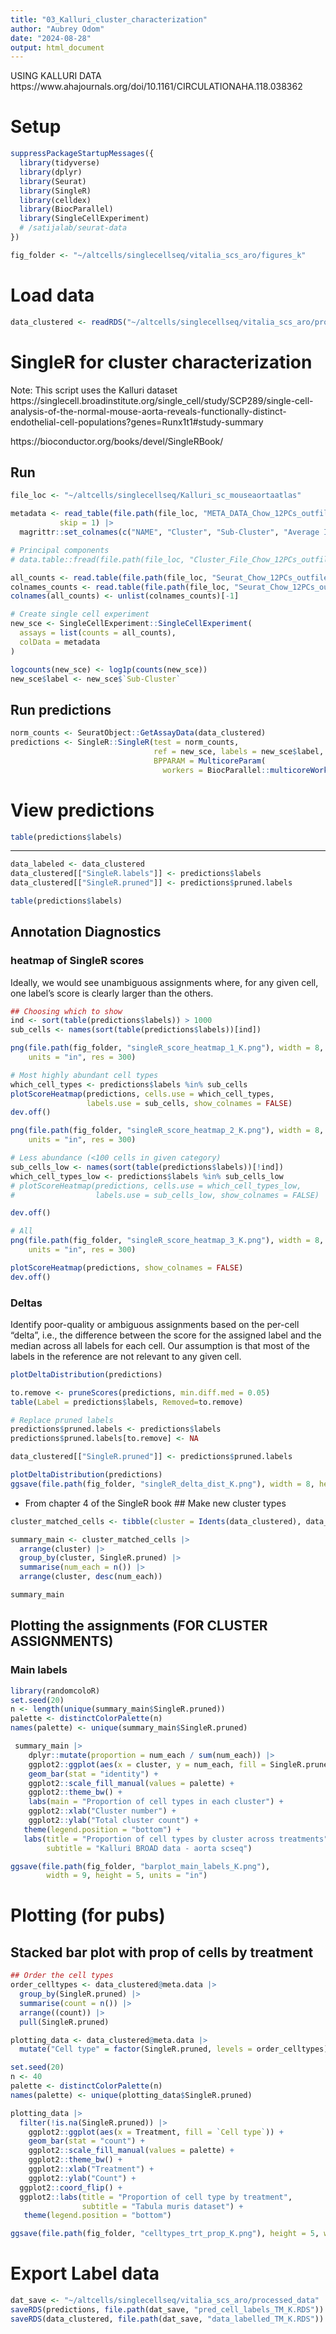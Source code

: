 ```yaml
---
title: "03_Kalluri_cluster_characterization"
author: "Aubrey Odom"
date: "2024-08-28"
output: html_document
---
```


USING KALLURI DATA
https://www.ahajournals.org/doi/10.1161/CIRCULATIONAHA.118.038362

# Setup
```R
suppressPackageStartupMessages({
  library(tidyverse)
  library(dplyr)
  library(Seurat)
  library(SingleR)
  library(celldex)
  library(BiocParallel)
  library(SingleCellExperiment)
  # /satijalab/seurat-data
})

fig_folder <- "~/altcells/singlecellseq/vitalia_scs_aro/figures_k"
```

# Load data
```R
data_clustered <- readRDS("~/altcells/singlecellseq/vitalia_scs_aro/processed_data/data_clustered.RDS")
```

# SingleR for cluster characterization

Note: This script uses the Kalluri dataset
https://singlecell.broadinstitute.org/single_cell/study/SCP289/single-cell-analysis-of-the-normal-mouse-aorta-reveals-functionally-distinct-endothelial-cell-populations?genes=Runx1t1#study-summary

https://bioconductor.org/books/devel/SingleRBook/

##  Run
```R
file_loc <- "~/altcells/singlecellseq/Kalluri_sc_mouseaortaatlas"

metadata <- read_table(file.path(file_loc, "META_DATA_Chow_12PCs_outfile.txt"),
           skip = 1) |>
  magrittr::set_colnames(c("NAME", "Cluster", "Sub-Cluster", "Average Intensity"))

# Principal components
# data.table::fread(file.path(file_loc, "Cluster_File_Chow_12PCs_outfile.gz"), skip = 1)

all_counts <- read.table(file.path(file_loc, "Seurat_Chow_12PCs_outfile.mtx"), skip = 1, row.names = 1)#, features = "genes.tsv", cells = "barcodes.tsv")
colnames_counts <- read.table(file.path(file_loc, "Seurat_Chow_12PCs_outfile.mtx"), nrows = 1)
colnames(all_counts) <- unlist(colnames_counts)[-1]

# Create single cell experiment
new_sce <- SingleCellExperiment::SingleCellExperiment(
  assays = list(counts = all_counts),
  colData = metadata
)

logcounts(new_sce) <- log1p(counts(new_sce))
new_sce$label <- new_sce$`Sub-Cluster`
```

## Run predictions
```R
norm_counts <- SeuratObject::GetAssayData(data_clustered)
predictions <- SingleR::SingleR(test = norm_counts,
                                ref = new_sce, labels = new_sce$label,
                                BPPARAM = MulticoreParam(
                                  workers = BiocParallel::multicoreWorkers()))
```

# View predictions
```R
table(predictions$labels)
```

----------------------------------------------------------

```R
data_labeled <- data_clustered
data_clustered[["SingleR.labels"]] <- predictions$labels
data_clustered[["SingleR.pruned"]] <- predictions$pruned.labels

table(predictions$labels)
```

## Annotation Diagnostics

### heatmap of SingleR scores
Ideally, we would see unambiguous assignments where, for any given cell, one label’s score is clearly larger than the others.
```R
## Choosing which to show
ind <- sort(table(predictions$labels)) > 1000
sub_cells <- names(sort(table(predictions$labels))[ind])

png(file.path(fig_folder, "singleR_score_heatmap_1_K.png"), width = 8, height = 5,
    units = "in", res = 300)

# Most highly abundant cell types
which_cell_types <- predictions$labels %in% sub_cells
plotScoreHeatmap(predictions, cells.use = which_cell_types,
                 labels.use = sub_cells, show_colnames = FALSE)
dev.off()

png(file.path(fig_folder, "singleR_score_heatmap_2_K.png"), width = 8, height = 5,
    units = "in", res = 300)

# Less abundance (<100 cells in given category)
sub_cells_low <- names(sort(table(predictions$labels))[!ind])
which_cell_types_low <- predictions$labels %in% sub_cells_low
# plotScoreHeatmap(predictions, cells.use = which_cell_types_low,
#                  labels.use = sub_cells_low, show_colnames = FALSE)

dev.off()

# All
png(file.path(fig_folder, "singleR_score_heatmap_3_K.png"), width = 8, height = 5,
    units = "in", res = 300)

plotScoreHeatmap(predictions, show_colnames = FALSE)
dev.off()
```

### Deltas
Identify poor-quality or ambiguous assignments based on the per-cell “delta”, i.e., the difference between the score for the assigned label and the median across all labels for each cell. Our assumption is that most of the labels in the reference are not relevant to any given cell.
```R
plotDeltaDistribution(predictions)

to.remove <- pruneScores(predictions, min.diff.med = 0.05)
table(Label = predictions$labels, Removed=to.remove)

# Replace pruned labels
predictions$pruned.labels <- predictions$labels
predictions$pruned.labels[to.remove] <- NA

data_clustered[["SingleR.pruned"]] <- predictions$pruned.labels

plotDeltaDistribution(predictions)
ggsave(file.path(fig_folder, "singleR_delta_dist_K.png"), width = 8, height = 5)

```

- From chapter 4 of the SingleR book
## Make new cluster types
```R
cluster_matched_cells <- tibble(cluster = Idents(data_clustered), data_clustered[["SingleR.pruned"]])

summary_main <- cluster_matched_cells |>
  arrange(cluster) |>
  group_by(cluster, SingleR.pruned) |>
  summarise(num_each = n()) |>
  arrange(cluster, desc(num_each))

summary_main
```

## Plotting the assignments (FOR CLUSTER ASSIGNMENTS)

### Main labels
```R
library(randomcoloR)
set.seed(20)
n <- length(unique(summary_main$SingleR.pruned))
palette <- distinctColorPalette(n)
names(palette) <- unique(summary_main$SingleR.pruned)

 summary_main |>
    dplyr::mutate(proportion = num_each / sum(num_each)) |>
    ggplot2::ggplot(aes(x = cluster, y = num_each, fill = SingleR.pruned)) +
    geom_bar(stat = "identity") +
    ggplot2::scale_fill_manual(values = palette) +
    ggplot2::theme_bw() +
    labs(main = "Proportion of cell types in each cluster") +
    ggplot2::xlab("Cluster number") +
    ggplot2::ylab("Total cluster count") +
   theme(legend.position = "bottom") +
   labs(title = "Proportion of cell types by cluster across treatments",
        subtitle = "Kalluri BROAD data - aorta scseq")

ggsave(file.path(fig_folder, "barplot_main_labels_K.png"),
        width = 9, height = 5, units = "in")
```


# Plotting (for pubs)

## Stacked bar plot with prop of cells by treatment
```R
## Order the cell types
order_celltypes <- data_clustered@meta.data |>
  group_by(SingleR.pruned) |>
  summarise(count = n()) |>
  arrange((count)) |>
  pull(SingleR.pruned)

plotting_data <- data_clustered@meta.data |>
  mutate("Cell type" = factor(SingleR.pruned, levels = order_celltypes))

set.seed(20)
n <- 40
palette <- distinctColorPalette(n)
names(palette) <- unique(plotting_data$SingleR.pruned)

plotting_data |>
  filter(!is.na(SingleR.pruned)) |>
    ggplot2::ggplot(aes(x = Treatment, fill = `Cell type`)) +
    geom_bar(stat = "count") +
    ggplot2::scale_fill_manual(values = palette) +
    ggplot2::theme_bw() +
    ggplot2::xlab("Treatment") +
    ggplot2::ylab("Count") +
  ggplot2::coord_flip() +
  ggplot2::labs(title = "Proportion of cell type by treatment",
                subtitle = "Tabula muris dataset") +
   theme(legend.position = "bottom")

ggsave(file.path(fig_folder, "celltypes_trt_prop_K.png"), height = 5, width = 8, units = "in")
```


# Export Label data
```R
dat_save <- "~/altcells/singlecellseq/vitalia_scs_aro/processed_data"
saveRDS(predictions, file.path(dat_save, "pred_cell_labels_TM_K.RDS"))
saveRDS(data_clustered, file.path(dat_save, "data_labelled_TM_K.RDS"))
```
